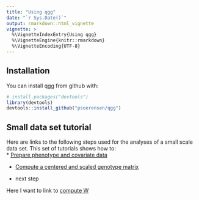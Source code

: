 ```yaml
---
title: "Using qgg"
date: "`r Sys.Date()`"
output: rmarkdown::html_vignette
vignette: >
  %\VignetteIndexEntry{Using qgg}
  %\VignetteEngine{knitr::rmarkdown}
  %\VignetteEncoding{UTF-8}
---
```



## Installation

You can install qgg from github with:

```r
# install.packages("devtools")
library(devtools)
devtools::install_github("psoerensen/qgg")
```


## Small data set tutorial

Here are links to the following steps used for the analyses of a small scale data set. This set of tutorials shows how to:  
* [Prepare phenotype and covariate data](http://psoerensen.github.io/qgg/articles/Compute_W.html)  
  
* [Compute a centered and scaled genotype matrix](http://psoerensen.github.io/qgg/articles/Compute_W.html)  
  
* next step


Here I want to link to [compute W](http://psoerensen.github.io/qgg/articles/Compute_W.html)

